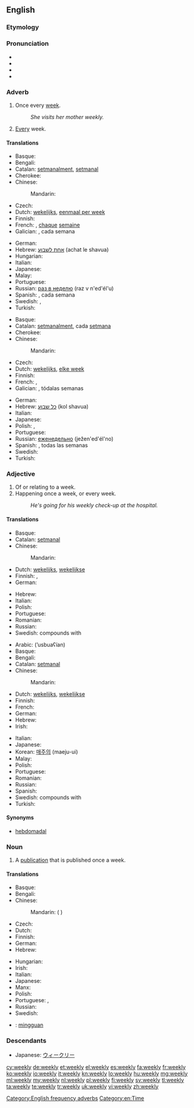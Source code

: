 ==English==

===Etymology===
{{suffix|week|ly}}

===Pronunciation===
* {{audio|en-us-weekly.ogg|Audio (US)}}
* {{IPA|/wiːk.li/}}
* {{rhymes|iːk.li}}
* {{homophones|weakly}}

===Adverb===
{{en-adv|-}}

# Once every [[week]].
#: ''She visits her mother weekly.''
# [[every|Every]] week.

====Translations====
{{trans-top|once every week}}
* Basque: {{t-|eu|astean behin}}
* Bengali: {{t-|bn|সাপ্তাহিক|tr=shaptahik|sc=Beng}}
* Catalan: [[setmanalment]], [[setmanal]]
* Cherokee: {{t-|chr|ᏑᎾᏙᏓᏆᏍᏗ ᏂᎦᎵᏍᏔᏂᏒ|tr=sunadodaquasdi nigalistanisv|sc=Cher}}
* Chinese:
*: Mandarin: {{t-|cmn|每周|tr=měizhōu|sc=Hani}}
* Czech: {{t-|cs|týdně}}
* Dutch: [[wekelijks]], [[eenmaal per week]]
* Finnish: {{t-|fi|viikoittain}}
* French: {{t+|fr|hebdomadairement}}, [[chaque]] [[semaine]]
* Galician: {{t-|gl|semanalmente}}, cada semana
{{trans-mid}}
* German: {{t+|de|wöchentlich}}
* Hebrew: [[אחת לשבוע]] (achat le shavua)
* Hungarian: {{t-|hu|hetenként}}
* Italian: {{t+|it|settimanalmente}}
* Japanese: {{t-|ja|毎週|tr=maishū}}
* Malay: {{t-|ms|mingguan}}
* Portuguese: {{t-|pt|semanalmente}}
* Russian: [[раз в неделю]] (raz v n'ed'él'u)
* Spanish: {{t-|es|semanalmente}}, cada semana
* Swedish: {{t-|sv|en gång per vecka}}, {{t-|sv|en gång i veckan}}
* Turkish: {{t-|tr|haftada bir}}
{{trans-bottom}}

{{trans-top|every week}}
* Basque: {{t+|eu|astero}}
* Catalan: [[setmanalment]], cada [[setmana]]
* Cherokee: {{t-|chr|ᏑᎾᏙᏓᏆᏍᏗ ᏂᎦᎵᏍᏔᏂᏒ|tr=sunadodaquasdi nigalistanisv|sc=Cher}}
* Chinese:
*: Mandarin: {{t-|cmn|每周|tr=měizhōu|sc=Hani}}
* Czech: {{t-|cs|týdně}}
* Dutch: [[wekelijks]], [[elke week]]
* Finnish: {{t-|fi|viikoittain}}
* French: {{t+|fr|hebdomadairement}}, {{t-|fr|une fois par semaine}}
* Galician: {{t-|gl|semanalmente}}, tódalas semanas
{{trans-mid}}
* German: {{t+|de|wöchentlich}}
* Hebrew: [[כל שבוע]] (kol shavua)
* Italian: {{t+|it|settimanalmente}}
* Japanese: {{t-|ja|毎週|tr=maishū}}
* Polish: {{t-|pl|cotygodniowo|m}}, {{t-|pl|co tydzień}}
* Portuguese: {{t-|pt|semanalmente}}
* Russian: [[еженедельно]] (ježen'ed'él'no)
* Spanish: {{t-|es|semanalmente}}, todas las semanas
* Swedish: {{t-|sv|varje vecka}}
* Turkish: {{t-|tr|her hafta}}
{{trans-bottom}}

===Adjective===
{{en-adj|-}}

# Of or relating to a week.
# Happening once a week, or every week.
#: ''He's going for his weekly check-up at the hospital.''

====Translations====
{{trans-top|of or relating to a week}}
* Basque: {{t+|eu|asteroko}}
* Catalan: [[setmanal]]
* Chinese:
*: Mandarin: {{t-|cmn|每周|tr=měizhōu|sc=Hani}}
* Dutch: [[wekelijks]], [[wekelijkse]]
* Finnish: {{t+|fi|viikoittainen}}, {{t+|fi|viikko|alt=viikko-}}
* German: {{t+|de|wöchentlich}}
{{trans-mid}}
* Hebrew: {{t-|he|שבועי|tr=shvuee|sc=Hebr}}
* Italian: {{t+|it|settimanale}}
* Polish: {{t-|pl|tygodniowy|m}}
* Portuguese: {{t+|pt|semanal}}
* Romanian: {{t-|ro|săptămânal|m|n}}
* Russian: {{t+|ru|недельный|tr=nedél’nyj}}
* Swedish: compounds with {{t+|sv|vecka|c}}
{{trans-bottom}}

{{trans-top|happening once a week or every week}}
* Arabic: {{Arab|[[اسبوعيا|أسبوعيًا]]}} (’usbuaʕían)
* Basque: {{t+|eu|asteroko}}
* Bengali: {{t-|bn|সাপ্তাহিক|tr=shaptahik|sc=Beng}}
* Catalan: [[setmanal]]
* Chinese:
*: Mandarin: {{t-|cmn|每周|tr=měizhōu|sc=Hani}}
* Dutch: [[wekelijks]], [[wekelijkse]]
* Finnish: {{t+|fi|viikoittainen}}
* French: {{t+|fr|hebdomadaire}}
* German: {{t+|de|wöchentlich}}
* Hebrew: {{t-|he|שבועי|m|tr=shvuee|sc=Hebr}}
* Irish: {{t-|ga|seachtainiúil}}
{{trans-mid}}
* Italian: {{t+|it|settimanale}}
* Japanese: {{t-|ja|毎週の|tr=maishū no}}
* Korean: [[매주|매주의]] (maeju-ui)
* Malay: {{t-|ms|mingguan}}
* Polish: {{t+|pl|cotygodniowy|m}}
* Portuguese: {{t+|pt|semanal}}
* Romanian: {{t-|ro|săptămânal|m|n}}
* Russian: {{t+|ru|еженедельный|tr=ježenedél’nyj}}
* Spanish: {{t-|es|semanal}}
* Swedish: compounds with {{t+|sv|vecka|c}}
* Turkish: {{t+|tr|haftalık}}
{{trans-bottom}}

====Synonyms====
* [[hebdomadal]]

===Noun===
{{en-noun|weekl|ies}}

# A [[publication]] that is published once a week.

====Translations====
{{trans-top|publication that is published once a week}}
* Basque: {{t+|eu|astekari}}
* Bengali: {{t-|bn|সাপ্তাহিক|tr=shaptahik|sc=Beng}}
* Chinese:
*: Mandarin: {{t-|cmn|周刊|tr=zhōukān|sc=Hani}} ({{qualifier|traditional also:}} {{t-|cmn|週刊|sc=Hani}})
* Czech: {{t+|cs|týdeník}}
* Dutch: {{t+|nl|weekblad|n}}
* Finnish: {{t+|fi|viikkolehti}}
* German: {{t-|de|Wochenzeitschrift|f}}
* Hebrew: {{t-|he|שבועון|m|tr=shavuón}}
{{trans-mid}}
* Hungarian: {{t+|hu|hetilap}}
* Irish: {{t-|ga|seachtanán|m}}
* Italian: {{t+|it|settimanale|m}}
* Japanese: {{t+|ja|週刊|tr=しゅうかん, shūkan}}
* Manx: {{t-|gv|shiaghtinane|m}}
* Polish: {{t+|pl|tygodnik|m}}
* Portuguese: {{t+|pt|semanário|m}}, {{t+|pt|hebdomadário|m}}
* Russian: {{t+|ru|еженедельник|m|tr=ježenedél’nik}}
* Swedish: {{t-|sv|veckotidning|c}}
{{trans-bottom}}

{{checktrans-top}}
* {{ttbc|id}}: [[minggu|mingguan]]
{{trans-mid}}
{{trans-bottom}}

===Descendants===
* Japanese: [[ウィークリー]]

[[Category:English frequency adverbs]]
[[Category:en:Time]]

[[cy:weekly]]
[[de:weekly]]
[[et:weekly]]
[[el:weekly]]
[[es:weekly]]
[[fa:weekly]]
[[fr:weekly]]
[[ko:weekly]]
[[io:weekly]]
[[it:weekly]]
[[kn:weekly]]
[[lo:weekly]]
[[hu:weekly]]
[[mg:weekly]]
[[ml:weekly]]
[[my:weekly]]
[[nl:weekly]]
[[pl:weekly]]
[[fi:weekly]]
[[sv:weekly]]
[[tl:weekly]]
[[ta:weekly]]
[[te:weekly]]
[[tr:weekly]]
[[uk:weekly]]
[[vi:weekly]]
[[zh:weekly]]